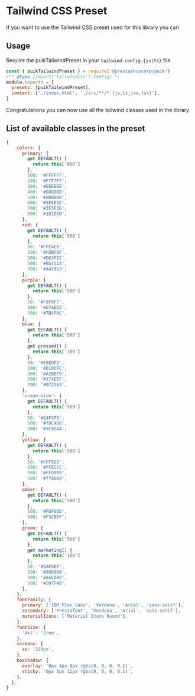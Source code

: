 
<Meta title="Docs/Tailwind CSS Preset" />

# Tailwind CSS Preset

If you want to use the Tailwind CSS preset used for this library you can

## Usage

Require the puikTailwindPreset in your `tailwind.config.{js|ts}` file

```js
const { puikTailwindPreset } = require('@prestashopcorp/puik')
/** @type {import('tailwindcss').Config} */
module.exports = {
  presets: [puikTailwindPreset],
  content: ['./index.html', './src/**/*.{js,ts,jsx,tsx}'],
}
```

Congratulations you can now use all the tailwind classes used in the library

## List of available classes in the preset

```js
{
    colors: {
      primary: {
        get DEFAULT() {
          return this['800']
        },
        100: '#FFFFFF',
        200: '#F7F7F7',
        300: '#EEEEEE',
        400: '#DDDDDD',
        500: '#BBBBBB',
        600: '#5E5E5E',
        700: '#3F3F3D',
        800: '#1D1D1B',
      },
      red: {
        get DEFAULT() {
          return this['500']
        },
        50: '#FFE4E6',
        100: '#FDBFBF',
        300: '#D63F3C',
        500: '#BA151A',
        700: '#A41913',
      },
      purple: {
        get DEFAULT() {
          return this['500']
        },
        50: '#F8F0F7',
        500: '#D7AED3',
        700: '#7B4FAC',
      },
      blue: {
        get DEFAULT() {
          return this['500']
        },
        get pressed() {
          return this['700']
        },
        50: '#E8EDFD',
        100: '#D1DCFC',
        300: '#A2B8F9',
        500: '#174EEF',
        700: '#0725E4',
      },
      'ocean-blue': {
        get DEFAULT() {
          return this['500']
        },
        50: '#E4F4F8',
        500: '#78C4D8',
        700: '#5C92AA',
      },
      yellow: {
        get DEFAULT() {
          return this['500']
        },
        50: '#FFF5E5',
        100: '#FFECCC',
        300: '#FFD999',
        500: '#ffA000',
      },
      amber: {
        get DEFAULT() {
          return this['500']
        },
        100: '#FDF6DD',
        500: '#F3CB5F',
      },
      green: {
        get DEFAULT() {
          return this['500']
        },
        get marketing() {
          return this['100']
        },
        50: '#EAF8EF',
        100: '#98D9A9',
        300: '#A6CDB8',
        500: '#207F4B',
      },
    },
    fontFamily: {
      primary: ['IBM Plex Sans', 'Verdana', 'Arial', 'sans-serif'],
      secondary: ['Prestafont', 'Verdana', 'Arial', 'sans-serif'],
      materialIcons: ['Material Icons Round'],
    },
    fontSize: {
      '4xl': '2rem',
    },
    screens: {
      xs: '320px',
    },
    boxShadow: {
      overlay: '0px 4px 8px rgba(0, 0, 0, 0.1)',
      sticky: '0px 6px 12px rgba(0, 0, 0, 0.1)',
    },
  },
}
```
